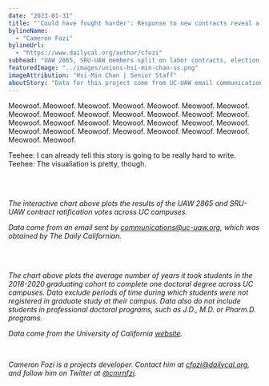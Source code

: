 ```yaml
---
date: "2023-01-31"
title: "'Could have fought harder': Response to new contracts reveal a union divided"
bylineName:
  - "Cameron Fozi"
bylineUrl:
  - "https://www.dailycal.org/author/cfozi"
subhead: "UAW 2865, SRU-UAW members split on labor contracts, election practices and strike strategy"
featuredImage: "../images/unions-hsi-min-chan-ss.png"
imageAttribution: "Hsi-Min Chan | Senior Staff"
aboutStory: "Data for this project come from UC-UAW email communications and the University of California."
---
```


Meowoof. Meowoof. Meowoof. Meowoof. Meowoof. Meowoof. Meowoof. Meowoof. Meowoof. Meowoof. Meowoof. Meowoof. Meowoof. Meowoof. Meowoof. Meowoof. Meowoof. Meowoof. Meowoof. Meowoof. Meowoof. Meowoof. Meowoof. Meowoof. Meowoof. Meowoof. Meowoof. Meowoof. Meowoof. Meowoof.

Teehee: I can already tell this story is going to be really hard to write. Teehee: The visualiation is pretty, though.

<br />
<UnionVoteBarChart />
<br />

_The interactive chart above plots the results of the UAW 2865 and SRU-UAW contract ratification votes across UC campuses._

_Data come from an email sent by communications@uc-uaw.org, which was obtained by The Daily Californian._

<br />
<TimeDoctorateBarChart />
<br />

_The chart above plots the average number of years it took students in the 2018-2020 graduating cohort to complete one doctoral degree across UC campuses. Data exclude periods of time during which students were not registered in graduate study at their campus. Data also do not include students in professional doctoral programs, such as J.D., M.D. or Pharm.D. programs._

_Data come from the University of California <a href="https://www.universityofcalifornia.edu/about-us/information-center/time-doctorate" target="_blank">website</a>._

<br />

_Cameron Fozi is a projects developer. Contact him at [cfozi@dailycal.org](mailto:cfozi@dailycal.org), and follow him on Twitter at <a href="https://twitter.com/cmrnfzi" target="_blank">@cmrnfzi</a>._
